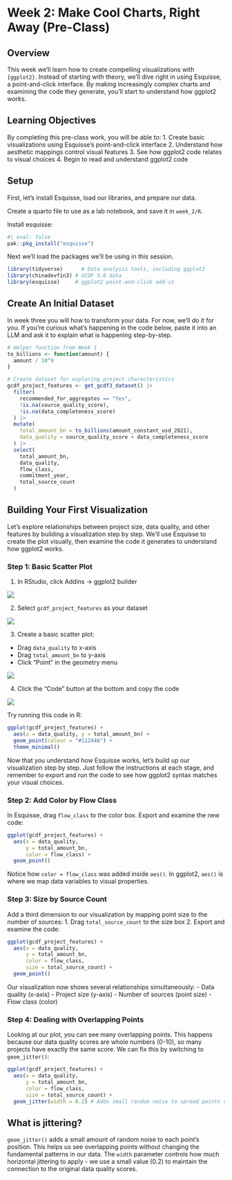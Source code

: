 # Week 2: Make Cool Charts, Right Away (Pre-Class) {#sec-week2_pre_class}

## Overview

This week we'll learn how to create compelling visualizations with `{ggplot2}`. Instead of starting with theory, we'll dive right in using Esquisse, a point-and-click interface. By making increasingly complex charts and examining the code they generate, you'll start to understand how ggplot2 works.

## Learning Objectives

By completing this pre-class work, you will be able to: 1. Create basic visualizations using Esquisse's point-and-click interface 2. Understand how aesthetic mappings control visual features 3. See how ggplot2 code relates to visual choices 4. Begin to read and understand ggplot2 code

## Setup

First, let's install Esquisse, load our libraries, and prepare our data.

Create a quarto file to use as a lab notebook, and save it in `week_2/R`.

Install esquisse:

```r
#| eval: false
pak::pkg_install("esquisse")
```

Next we'll load the packages we'll be using in this session.

```r
library(tidyverse)      # Data analysis tools, including ggplot2
library(chinadevfin3) # GCDF 3.0 data
library(esquisse)     # ggplot2 point-and-click add-in
```

## Create An Initial Dataset

In week three you will how to transform your data. For now, we'll do it for you. If you're curious what's happening in the code below, paste it into an LLM and ask it to explain what is happening step-by-step.

```r

# Helper function from Week 1
to_billions <- function(amount) {
  amount / 10^9
}

# Create dataset for exploring project characteristics
gcdf_project_features <- get_gcdf3_dataset() |>
  filter(
    recommended_for_aggregates == "Yes",
    !is.na(source_quality_score), 
    !is.na(data_completeness_score)
  ) |>
  mutate(
    total_amount_bn = to_billions(amount_constant_usd_2021),
    data_quality = source_quality_score + data_completeness_score
  ) |>
  select(
    total_amount_bn,
    data_quality,
    flow_class,
    commitment_year,
    total_source_count
  )
```

## Building Your First Visualization

Let's explore relationships between project size, data quality, and other features by building a visualization step by step. We'll use Esquisse to create the plot visually, then examine the code it generates to understand how ggplot2 works.

### Step 1: Basic Scatter Plot

1.  In RStudio, click Addins → ggplot2 builder

![](images/week2_esquisse_addin.png){fig-alt="Esquisse R Studio Dropdown"}

2.  Select `gcdf_project_features` as your dataset

![](images/week2_esquisse_data_select.png){fig-alt="Select dataset in esquisse addin"}

3.  Create a basic scatter plot:

-   Drag `data_quality` to x-axis
-   Drag `total_amount_bn` to y-axis
-   Click "Point" in the geometry menu

![](images/week2_esquisse_aesthetics.png){fig-alt="Select esquisse aesthetic mappings"}

4.  Click the "Code" button at the bottom and copy the code

![](images/week2_esquisse_copy_code.png){fig-alt="esquisse copy code"}

Try running this code in R:

```r
ggplot(gcdf_project_features) +
  aes(x = data_quality, y = total_amount_bn) +
  geom_point(colour = "#112446") +
  theme_minimal()
```

Now that you understand how Esquisse works, let's build up our visualization step by step. Just follow the instructions at each stage, and remember to export and run the code to see how ggplot2 syntax matches your visual choices.

### Step 2: Add Color by Flow Class

In Esquisse, drag `flow_class` to the color box. Export and examine the new code:

```r
ggplot(gcdf_project_features) +
  aes(x = data_quality, 
      y = total_amount_bn,
      color = flow_class) +
  geom_point()
```

Notice how `color = flow_class` was added inside `aes()`. In ggplot2, `aes()` is where we map data variables to visual properties.

### Step 3: Size by Source Count

Add a third dimension to our visualization by mapping point size to the number of sources:
1. Drag `total_source_count` to the size box
2. Export and examine the code:

```r
ggplot(gcdf_project_features) +
  aes(x = data_quality, 
      y = total_amount_bn,
      color = flow_class,
      size = total_source_count) +
  geom_point()
```

Our visualization now shows several relationships simultaneously:
- Data quality (x-axis)
- Project size (y-axis)
- Number of sources (point size)
- Flow class (color)

### Step 4: Dealing with Overlapping Points

Looking at our plot, you can see many overlapping points. This happens because our data quality scores are whole numbers (0-10), so many projects have exactly the same score. We can fix this by switching to `geom_jitter()`:

```r
ggplot(gcdf_project_features) +
  aes(x = data_quality, 
      y = total_amount_bn,
      color = flow_class,
      size = total_source_count) +
  geom_jitter(width = 0.2) # Adds small random noise to spread points out
```

::: callout-tip
## What is jittering?
`geom_jitter()` adds a small amount of random noise to each point's position. This helps us see overlapping points without changing the fundamental patterns in our data. The `width` parameter controls how much horizontal jittering to apply - we use a small value (0.2) to maintain the connection to the original data quality scores.
:::

